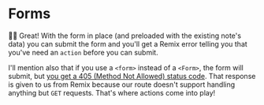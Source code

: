 # Forms

👨‍💼 Great! With the form in place (and preloaded with the existing note's data)
you can submit the form and you'll get a Remix error telling you that you've
need an `action` before you can submit.

I'll mention also that if you use a `<form>` instead of a `<Form>`, the
form will submit, but
[you get a 405 (Method Not Allowed) status code](https://mdn.io/405). That
response is given to us from Remix because our route doesn't support handling
anything but `GET` requests. That's where actions come into play!

